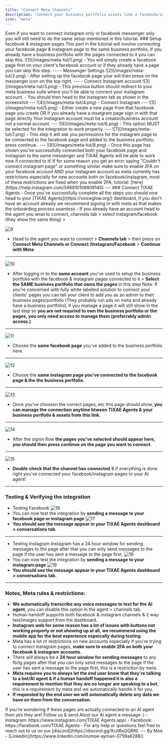 ```yaml
---
title: "Connect Meta Channels"
description: "Connect your business portfolio assets like a facebook/instagram business pages to your AI agent."
icon: "meta"
---
```


<Warning>
  Even if you want to connect instagram only or facebook messenger only you will
  still need to do the same setup mentioned in this tutorial.
</Warning>
### Setup facebook & instagram pages
<Note>
  This part in the tutorial will involve connecting your facebook page &
  instagram page to the same business portfolio, if you already have a business
  portfolio with the pages connected to it you can skip this.
</Note>
![1](/images/meta-tut/1.png) - You will simply create a facebook page first on
your client's facebook account or if they already have a page you can skip this step.
--- - Messenger Settings ![2](/images/meta-tut/2.png) - After setting up the facebook
page your will then press on the messenger icon on the top right. --- - Connect Instagram
account ![3](/images/meta-tut/3.png) - This previous button should redirect to your
meta business suite where you'll be able to connect your instagram account. - You
should then head to the instagram tab as shown in the screenshot --- ![4](/images/meta-tut/4.png)
- Connect Instagram --- ![5](/images/meta-tut/5.png) - Either create a new page from
that facebook page you create OR if you already have a insatgram page sign in with
that page directly
<Warning>
  Your instagram account must be a creator/business account not a normal
  account.
</Warning>
--- ![6](/images/meta-tut/6.png) - This option MUST be selected for the integration
to work properly. --- ![7](/images/meta-tut/7.png) - This step it will ask you permissions
for the instagram page to be connected to the facebook page and added to the business
portfolio, press continue.. --- ![8](/images/meta-tut/8.png) - Once this page has
shown you've successfully connected both your facebook page and instagram to the
same messenger and TIXAE Agents will be able to work now if connected to it!
<Warning>
  If for some reason you get an error saying "Couldn't connect instagram page"
  or something similar make sure to enable 2FA on your facebook account AND your
  instagram account as meta currently has restrictions especially for new
  accounts both on facebook/instagram, most of these restrictions are fixed when
  you enable 2FA, tutorial: [here](https://help.instagram.com/566810106808145)
</Warning>
--- ### Connect TIXAE Agents - Once you've successfully complete all the steps you
should now head to your [TIXAE Agents](https://voiceglow.org/) dashboard, if you
don't have an account already we recommend signing in with meta as that makes the
onboarding process seamless - If you already have an account head to the agent you
wnat to connect, channels tab > select instagram/facebook (they show the same thing)
>

![9](/images/meta-tut/9.png)

- Head to the agent you want to connect > **Channels tab** > then press on <strong>Connect Meta Channels or Connect /Instagram/Facebook</strong> > **Continue with Meta**

---

![10](/images/meta-tut/10.png)

- After logging in to the **same account** you've used to setup the business portfolio with the facebook & instagram pages connected to it > **Select the SAME business portfolio that owns the pages** in this step
  <Note>
    Note: If you're concerned with fully white labelled solution to connect your
    clients' pages you can tell your client to add you as an admin to their
    business pages/portfolio (They probably run ads on meta and already have a
    business portfolio), if you manage a page it will still show in the last
    step so **you are not requried to own the business portfolio or the pages,
    you only need access to manage them (preferrably admin access.)**
  </Note>

---

![11](/images/meta-tut/11.png)

- Choose the **same facebook page** you've added to the business portfolio here.

---

![12](/images/meta-tut/12.png)

- Choose the **same instagram page you've connected to the facebook page & the the business portfolio.**

---

![13](/images/meta-tut/13.png)

- Once you've choosen the correct pages, etc this page should show, **you can manage the connection anytime btween TIXAE Agents & your business portfolio & assets from this link.**

---

![14](/images/meta-tut/14.png)

- After the signin flow **the pages you've selected should appear here, you should then press continue on the page you want to connect**.

---

![15](/images/meta-tut/15.png)

- **Double check that the channel has connected** & if everything is done right you've connected your facebook/instagram pages to your AI agent!

---

### Testing & Verifying the integration

- Testing Facebook
  ![16](/images/meta-tut/16.png)
- You can now test the integration by **sending a message to your facebook page or instagram page**
  ![17](/images/meta-tut/17.png)
- **You should see the message appear in your TIXAE Agents dashboard > conversations tab.**

---

- Testing Instagram
  <Warning>
    Instagram has a 24 hour window for sending messages to the page after that
    you can only send messages to the page if the user has sent a message to the
    page first.
  </Warning>
  ![18](/images/meta-tut/18.png)
- You can now test the integration by **sending a message to your instagram page**
  ![19](/images/meta-tut/19.png)
- **You should see the message appear in your TIXAE Agents dashboard > conversations tab.**

---

### Notes, Meta rules & restrictions:

- **We automatically transcribe any voice messages to text for the AI agent**, you can disable this option in the agent > channels tab.
- Human handoff supports both facebook & instagram channels & 2 way text/images support from the dashboard.
- **Instagram web for some reason has a lot of issues with buttons not working properly or not showing up at all, we recommend using the mobile app for the best experience espeically during testing.**
- Meta has a lot of restrictions on new accounts especially if you're trying to connect instagram pages, **make sure to enable 2FA on both your facebook & instagram accounts.**
- There will always be a **24 hour window for sending messages** to any fb/ig pages after that you can only send messages to the page if the user has sent a message to the page first, this is a restriction by meta.
- **Meta requires you to always let the end user know that they're talking to a bot/AI agent & if a human handoff happened it is also a requirement to mention that they are no longer are speaking to a bot**, this is a requirement by meta and we automatically handle it for you.
- **If requested by the end user we will automatically delete any data we have on them from the conversation.**

<Note>
  If you're wondering if these pages are actually connected to an AI agent then
  yes they are!
</Note>
Follow us & send Atoot our AI agent a message :) - Instagram: https://www.instagram.com/TIXAE
Agents.app/ - Facebook: https://facebook.com/TIXAE Agents - For any help or questions
feel free to reach out to us on our [discord](https://discord.gg/XrJtBsQQRN) ---
By Moe - [Linkedin](https://www.linkedin.com/in/moe-ayman-0759a8288/)
